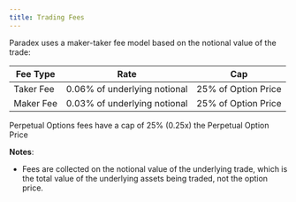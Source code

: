 ```yaml
---
title: Trading Fees
---
```


Paradex uses a maker-taker fee model based on the notional value of the trade:

| **Fee Type** | **Rate** | **Cap** |
|--------------|----------|---------|
| Taker Fee    | 0.06% of underlying notional | 25% of Option Price |
| Maker Fee    | 0.03% of underlying notional  | 25% of Option Price |

<Note> Perpetual Options fees have a cap of 25% (0.25x) the Perpetual Option Price</Note>

**Notes**:

* Fees are collected on the notional value of the underlying trade, which is the total value of the underlying assets being traded, not the option price.
